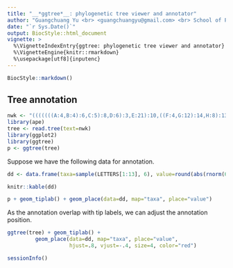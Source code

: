 ```yaml
---
title: "__*ggtree*__: phylogenetic tree viewer and annotator"
author: "Guangchuang Yu <br> <guangchuangyu@gmail.com> <br> School of Public Health <br> The University of Hong Kong"
date: "`r Sys.Date()`"
output: BiocStyle::html_document
vignette: >
  %\VignetteIndexEntry{ggtree: phylogenetic tree viewer and annotator}
  %\VignetteEngine{knitr::rmarkdown}
  %\usepackage[utf8]{inputenc}
---
```


```r
BiocStyle::markdown()
```


## Tree annotation


```r
nwk <- "(((((((A:4,B:4):6,C:5):8,D:6):3,E:21):10,((F:4,G:12):14,H:8):13):13,((I:5,J:2):30,(K:11,L:11):2):17):4,M:56);"
library(ape)
tree <- read.tree(text=nwk)
library(ggplot2)
library(ggtree)
p <- ggtree(tree)
```

Suppose we have the following data for annotation.
```r
dd <- data.frame(taxa=sample(LETTERS[1:13], 6), value=round(abs(rnorm(6))*100))
```
```r
knitr::kable(dd)
```

```r
p + geom_tiplab() + geom_place(data=dd, map="taxa", place="value")
```

As the annotation overlap with tip labels, we can adjust the annotation position.

```r
ggtree(tree) + geom_tiplab() + 
	     geom_place(data=dd, map="taxa", place="value", 
	     	        hjust=.8, vjust=-.4, size=4, color="red")
```





```r
sessionInfo()
```